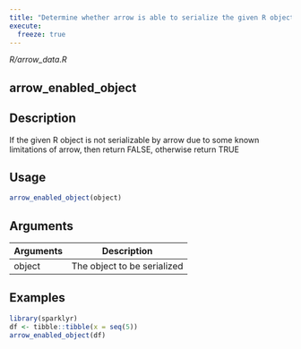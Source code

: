```yaml
---
title: "Determine whether arrow is able to serialize the given R object"
execute:
  freeze: true
---
```


*R/arrow_data.R*

## arrow_enabled_object

## Description
If the given R object is not serializable by arrow due to some known limitations of arrow, then return FALSE, otherwise return TRUE 


## Usage
```r
arrow_enabled_object(object) 
```

## Arguments
|Arguments|Description|
|---|---|
| object | The object to be serialized |





## Examples
```r
library(sparklyr)
df <- tibble::tibble(x = seq(5)) 
arrow_enabled_object(df) 
```


